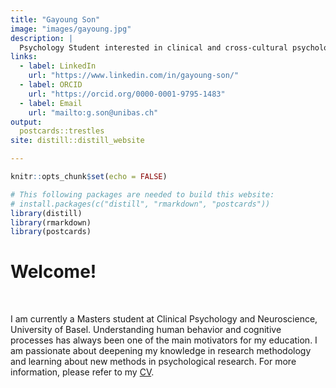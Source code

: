 ```yaml
---
title: "Gayoung Son"
image: "images/gayoung.jpg"
description: |
  Psychology Student interested in clinical and cross-cultural psychology and data science
links:
  - label: LinkedIn
    url: "https://www.linkedin.com/in/gayoung-son/"
  - label: ORCID
    url: "https://orcid.org/0000-0001-9795-1483"
  - label: Email
    url: "mailto:g.son@unibas.ch"
output:
  postcards::trestles
site: distill::distill_website

---
```


```r
knitr::opts_chunk$set(echo = FALSE)
```

```r
# This following packages are needed to build this website:
# install.packages(c("distill", "rmarkdown", "postcards"))
library(distill)
library(rmarkdown)
library(postcards)
```

# Welcome!
&nbsp;  

I am currently a Masters student at Clinical Psychology and Neuroscience, University of Basel. Understanding human behavior and cognitive processes has always been one of the main motivators for my education. I am passionate about deepening my knowledge in research methodology and learning about new methods in psychological research. For more information, please refer to my [CV](resources/cv.pdf).
